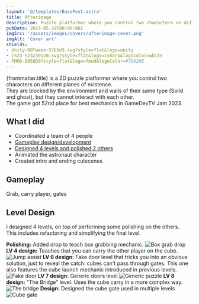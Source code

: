 ```yaml
---
layout: '@/templates/BasePost.astro'
title: Afterimage
description: Puzzle platformer where you control two characters on different planes of existence that collaborate to clear puzzle rooms.
pubDate: 2023-05-29T00:00:00Z
imgSrc: '/assets/images/covers/afterimage-cover.png'
imgAlt: 'Cover art'
shields:
- Unity-DOTween-57b9d3.svg?style=flat&logo=unity
- C%23-%23239120.svg?style=flat&logo=csharp&logoColor=white
- FMOD-0058D9?style=flat&logo=fmod&logoColor=#7D929E
---
```


{frontmatter.title} is a 2D puzzle platformer where you control two characters on different planes of existence.<br />
They are blocked by the environment and walls of their same type (Solid and ghost), but they cannot interact with each other.<br />
The game got 52nd place for best mechanics in GameDevTV Jam 2023.

<StoreLinkBanner
  gitHubUrl='https://github.com/ironcutter24/GDtvJam2023'
  playStoreUrl=''
  itchUrl='https://ironcutter24.itch.io/afterimage'
/>

<ProjectDetails
  role='Director - Designer - Developer'
  company='N/A'
  platforms='WebGL - PC'
  time='10 days'
/>

## What I did

- Coordinated a team of 4 people
- [Gameplay design/development](#gameplay)
- [Designed 4 levels and polished 2 others](#level-design)
- Animated the astronaut character
- Created intro and ending cutscenes

## Gameplay

<EmbedVideo url="https://www.youtube.com/embed/I0cuBfJZC24?si=9Dg-G2eXKbRtnKnJ" />

Grab, carry player, gates

## Level Design

I designed 4 levels, on top of performing some polishing on the others.<br />
This includes refactoring and simplifying the final level.

**Polishing:** Added drop to teach box grabbing mechanic.
![Box grab drop](../../images/post-afterimage/cube-grab-drop-hl.png)
**LV 4 design:** Teaches that you can carry the other player on the cube.
![Jump assist](../../images/post-afterimage/jump-assist.png)
**LV 6 design:** Fake door level that tricks you into an obvious solution,
just to reveal the catch: cubes can't pass through gates.
This one also features the cube launch mechanic introduced in previous levels.
![Fake door](../../images/post-afterimage/fake-door.png)
**LV 7 design:** Generic doors level
![Generic puzzle](../../images/post-afterimage/generic-puzzle.png)
**LV 8 design:** "The Bridge" level. Uses the cube carry in a more complex way.
![The bridge](../../images/post-afterimage/the-bridge.png)
**Design:** Designed the cube gate used in multiple levels
![Cube gate](../../images/post-afterimage/cube-gates.png)
